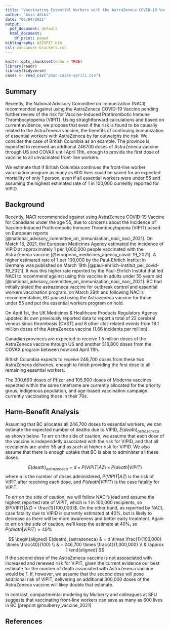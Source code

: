 ```yaml
---
title: "Vaccinating Essential Workers with the AstraZeneca COVID-19 Vaccine Is Net Beneficial: The Case for Continuing COVID-19 Vaccination of Front-Line Workers in BC Despite the Risk for  Thrombocytopenia"
author: "Amin Adibi"
date: "03/04/2021"
output:
  pdf_document: default
  html_document:
    df_print: paged
bibliography: AZVIPIT.bib
csl: vancouver-brackets.csl
---
```


```r
knitr::opts_chunk$set(echo = TRUE)
library(readr)
library(tidyverse)
cases <- read_csv("phac-cases-april1.csv")
```
## Summary

Recently, the National Advisory Committee on Immunization (NACI) recommended against using the AstraZeneca COVID-19 Vaccine pending further review of the risk for Vaccine-Induced Prothrombotic Immune Thrombocytopenia (VIPIT). Using straightforward calculations and based on current evidence, we propose that even if the risk is found to be causally related to the AstraZeneca vaccine, the benefits of continuing immunization of essential workers with AstraZeneca by far outweighs the risk. We consider the case of British Columbia as an example. The province is expected to received an addtional 246700 doses of AstraZeneca vaccine through US and COVAX until April 11th, enough to provide the first dose of vaccine to all unvacinated front-line workers.

We estimate that if British Columbia continues the front-line worker vaccination program as many as 600 lives could be saved for an expected mortalilty of only 1 person, even if all essential workers were under 55 and assuming the highest estimated rate of 1 in 100,000 currently reported for VIPID.

## Background

Recently, NACI recommended against using AstraZeneca COVID-19 Vaccine for Canadians under the age 55, due to concerns about the incidence of Vaccine-Induced Prothrombotic Immune Thrombocytopenia (VIPIT) based on European reports [@national_advisory_committee_on_immunization_naci_naci_2021]. On Match 18, 2021, the European Medicines Agency estimated the incidence of VIPID at approximately 1 per 1,000,000 people vaccinated with the AstraZeneca vaccine [@european_medicines_agency_covid-19_2021]. A higher estimated rate of 1 per 100,000 by the Paul-Ehrlich Institut in Germany was published on March 19th [@paul-ehrlich-institut_pei_covid-19_2021]. It was this higher rate reported by the Paul-Ehrlich Institut that led NACI to recommend against using this vaccine in adults under 55 years old [@national_advisory_committee_on_immunization_naci_naci_2021]. BC had initially slated the astrazeneca vaccine for outbreak control and essential workers vaccination program. on March 29th and following NACI's recommendation, BC paused using the Astrazeneca vaccine for those under 55 and put the essential workers program on hold.

On April 1st, the UK Medicines & Healthcare Products Regulatory Agency updated its own previously reported data to report a total of 22 cerebral venous sinus thrombosis (CVST) and 8 other clot-related events from 18.1 million doses of the AstraZeneca vaccine (1.66 incidents per million). 

Canadian provinces are expected to receive 1.5 million doses of the AstraZeneca vaccine through US and another 316,800 doses from the COVAX program between now and April 11th. 

British Columbia expects to receive 246,700 doses from these two AstraZeneca deliveries, enough to finish providing the first dose to all remaining essential workers. 

The 300,690 doses of Pfizer and 105,900 doses of Moderna vaccines expected within the same timeframe are currently allocated for the priority grous, indigenous population, and age-based vaccination campaign currently vaccinating those in their 70s.

## Harm-Benefit Analysis

Assuming that BC allocates all 246,700 doses to essential workers, we can estimate the expected number of deaths due to VIPID, $E(death)_{astrazeneca}$ as shown below. To err on the side of caution, we assume that each dose of the vaccine is independetly associated with the risk for VIPID, and that all receipients are under 55 and as such at higher risk for VIPID. We also assume that there is enough uptake that BC is able to administer all these doses.

$$
E(death)_{astrazeneca}  = d \times P(VIPIT|AZ) \times P(death|VIPIT)
$$
where $d$ is the number of doses administered, $P(VIPIT|AZ)$ is the risk of VIPIT after receiving each dose, and $P(death|VIPIT)$ is the case fatality for VIPIT. 

To err on the side of caution, we will follow NACI's lead and assume the highest reported rate of VIPIT, which is 1 in 100,000 recipients, so $P(VIPIT|AZ) = \frac{1}{100,000}$. On the other hand, as reported by NACI, case fatality due to VIPID is currently estimated at 40%, but is likely to decrease as there will be more awareness and better early treatment. Again to err on the side of caution, we'll keep the estimate at 40%, so $P(death|VIPIT)=40\%$

$$
\begin{aligned}
E(death)_{astrazeneca} & = d \times \frac{1}{100,000} \times \frac{40}{100} \\
& = 246,700 \times \frac{4}{1,000,000} \\
& \approx 1  
\end{aligned}
$$
If the second dose of the AstraZeneca vaccine is not assosciated with increased and renewed risk for VIPIT, given the current evidence our best estimate for the number of death associated with AstraZeneca vaccine would be 1. If, however, we assume that the second dose will pose additional risk of VIPIT, delivering an additional 300,000 doses of the AstraZeneca vaccine will likey double that estimate. 


In contrast, compartmental modeling by Mulberry and colleagues at SFU suggests that vaccinating front-line workers can save as many as 600 lives in BC [preprint @mulberry_vaccine_2021]

## References


